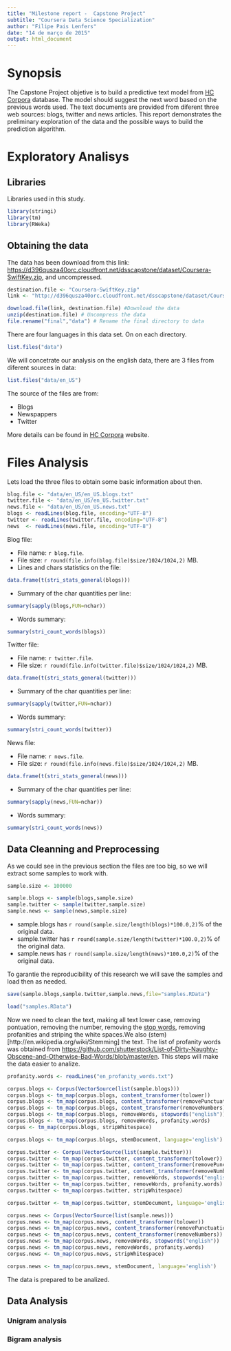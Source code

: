 ```yaml
---
title: "Milestone report -  Capstone Project"
subtitle: "Coursera Data Science Specialization"
author: "Filipe Pais Lenfers"
date: "14 de março de 2015"
output: html_document
---
```


# Synopsis

The Capstone Project objetive is to build a predictive text model from [HC Corpora](http://www.corpora.heliohost.org) database. The model should suggest the next word based on the previous words used. The text documents are provided from diferent three web sources: blogs, twitter and news articles. This report demonstrates the preliminary exploration of the data and the possible ways to build the prediction algorithm.

# Exploratory Analisys

## Libraries

Libraries used in this study.
```r
library(stringi)
library(tm)
library(RWeka)
```


## Obtaining the data

The data has been download from this link: [https://d396qusza40orc.cloudfront.net/dsscapstone/dataset/Coursera-SwiftKey.zip](https://d396qusza40orc.cloudfront.net/dsscapstone/dataset/Coursera-SwiftKey.zip), and uncompressed. 

```r
destination.file <- "Coursera-SwiftKey.zip"
link <- "http://d396qusza40orc.cloudfront.net/dsscapstone/dataset/Coursera-SwiftKey.zip"

download.file(link, destination.file) #Download the data
unzip(destination.file) # Uncompress the data
file.rename("final","data") # Rename the final directory to data
```

There are four languages in this data set. On on each directory.
```r
list.files("data")
```

We will concetrate our analysis on the english data, there are 3 files from diferent sources in data:
```r
list.files("data/en_US")
```

The source of the files are from:

* Blogs
* Newspappers
* Twitter

More details can be found in [HC Corpora](http://www.corpora.heliohost.org/aboutcorpus.html) website.

# Files Analysis

Lets load the three files to obtain some basic information about then.
```r
blog.file <- "data/en_US/en_US.blogs.txt"
twitter.file <- "data/en_US/en_US.twitter.txt"
news.file <- "data/en_US/en_US.news.txt"
blogs <- readLines(blog.file, encoding="UTF-8")
twitter <- readLines(twitter.file, encoding="UTF-8")
news  <- readLines(news.file, encoding="UTF-8")
```

Blog file:

* File name: `r blog.file`.
* File size: `r round(file.info(blog.file)$size/1024/1024,2)` MB.
* Lines and chars statistics on the file:
```r
data.frame(t(stri_stats_general(blogs)))
```
* Summary of the char quantities per line:
```r
summary(sapply(blogs,FUN=nchar))
```
* Words summary:
```r
summary(stri_count_words(blogs))
```

Twitter file:

* File name: `r twitter.file`.
* File size: `r round(file.info(twitter.file)$size/1024/1024,2)` MB.
```r
data.frame(t(stri_stats_general(twitter)))
```
* Summary of the char quantities per line:
```r
summary(sapply(twitter,FUN=nchar))
```
* Words summary:
```r
summary(stri_count_words(twitter))
```

News file:

* File name: `r news.file`.
* File size: `r round(file.info(news.file)$size/1024/1024,2)` MB.
```r
data.frame(t(stri_stats_general(news)))
```
* Summary of the char quantities per line:
```r
summary(sapply(news,FUN=nchar))
```
* Words summary:
```r
summary(stri_count_words(news))
```

## Data Cleanning and Preprocessing

As we could see in the previous section the files are too big, so we will extract some samples to work with.
```r
sample.size <- 100000
```

```r
sample.blogs <- sample(blogs,sample.size)
sample.twitter <- sample(twitter,sample.size)
sample.news <- sample(news,sample.size)
```

* sample.blogs has `r round(sample.size/length(blogs)*100.0,2)`% of the original data.
* sample.twitter has `r round(sample.size/length(twitter)*100.0,2)`% of the original data.
* sample.news has `r round(sample.size/length(news)*100.0,2)`% of the original data.

To garantie the reproducibility of this research we will save the samples and load then as needed.

```r
save(sample.blogs,sample.twitter,sample.news,file="samples.RData")
```

```r
load("samples.RData")
```

Now we need to clean the text, making all text lower case, removing pontuation, removing the number, removing the [stop words](http://en.wikipedia.org/wiki/Stop_words), removing profanities and striping the white spaces.We also (stem)[http://en.wikipedia.org/wiki/Stemming] the text.
The list of profanity words was obtained from [https://github.com/shutterstock/List-of-Dirty-Naughty-Obscene-and-Otherwise-Bad-Words/blob/master/en](https://github.com/shutterstock/List-of-Dirty-Naughty-Obscene-and-Otherwise-Bad-Words/blob/master/en).
This steps will make the data easier to analize.
```r
profanity.words <- readLines("en_profanity_words.txt")

corpus.blogs <- Corpus(VectorSource(list(sample.blogs)))
corpus.blogs <- tm_map(corpus.blogs, content_transformer(tolower))
corpus.blogs <- tm_map(corpus.blogs, content_transformer(removePunctuation))
corpus.blogs <- tm_map(corpus.blogs, content_transformer(removeNumbers))
corpus.blogs <- tm_map(corpus.blogs, removeWords, stopwords("english"))
corpus.blogs <- tm_map(corpus.blogs, removeWords, profanity.words)
corpus <- tm_map(corpus.blogs, stripWhitespace)

corpus.blogs <- tm_map(corpus.blogs, stemDocument, language='english')
```

```r
corpus.twitter <- Corpus(VectorSource(list(sample.twitter)))
corpus.twitter <- tm_map(corpus.twitter, content_transformer(tolower))
corpus.twitter <- tm_map(corpus.twitter, content_transformer(removePunctuation))
corpus.twitter <- tm_map(corpus.twitter, content_transformer(removeNumbers))
corpus.twitter <- tm_map(corpus.twitter, removeWords, stopwords("english"))
corpus.twitter <- tm_map(corpus.twitter, removeWords, profanity.words)
corpus.twitter <- tm_map(corpus.twitter, stripWhitespace)

corpus.twitter <- tm_map(corpus.twitter, stemDocument, language='english')
```

```r
corpus.news <- Corpus(VectorSource(list(sample.news)))
corpus.news <- tm_map(corpus.news, content_transformer(tolower))
corpus.news <- tm_map(corpus.news, content_transformer(removePunctuation))
corpus.news <- tm_map(corpus.news, content_transformer(removeNumbers))
corpus.news <- tm_map(corpus.news, removeWords, stopwords("english"))
corpus.news <- tm_map(corpus.news, removeWords, profanity.words)
corpus.news <- tm_map(corpus.news, stripWhitespace)

corpus.news <- tm_map(corpus.news, stemDocument, language='english')
```

The data is prepared to be analized.

## Data Analysis

### Unigram analysis

### Bigram analysis
